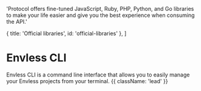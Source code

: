 
  'Protocol offers fine-tuned JavaScript, Ruby, PHP, Python, and Go libraries to make your life easier and give you the best experience when consuming the API.'

  { title: 'Official libraries', id: 'official-libraries' },
]

# Envless CLI

Envless CLI is a command line interface that allows you to easily manage your Envless projects from your terminal. {{ className: 'lead' }}

<Libraries />
